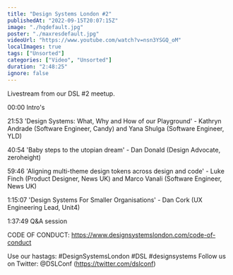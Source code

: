 ```yaml
---
title: "Design Systems London #2"
publishedAt: "2022-09-15T20:07:15Z"
image: "./hqdefault.jpg"
poster: "./maxresdefault.jpg"
videoUrl: "https://www.youtube.com/watch?v=nsn3YSGQ_oM"
localImages: true
tags: ["Unsorted"]
categories: ["Video", "Unsorted"]
duration: "2:48:25"
ignore: false
---
```


Livestream from our DSL #2 meetup.

00:00 Intro's

21:53 'Design Systems: What, Why and How of our Playground' - Kathryn Andrade (Software Engineer, Candy) and Yana Shulga (Software Engineer, YLD)

40:54 'Baby steps to the utopian dream' - Dan Donald (Design Advocate, zeroheight)

59:46 'Aligning multi-theme design tokens across design and code' - Luke Finch (Product Designer, News UK) and Marco Vanali (Software Engineer, News UK)

1:15:07 'Design Systems For Smaller Organisations' - Dan Cork (UX Engineering Lead, Unit4)

1:37:49 Q&A session

CODE OF CONDUCT:
https://www.designsystemslondon.com/code-of-conduct

Use our hastags: #DesignSystemsLondon #DSL #designsystems
Follow us on Twitter:
@DSLConf (https://twitter.com/dslconf)

